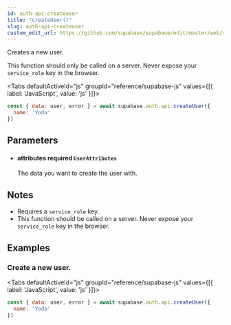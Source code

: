 ```yaml
---
id: auth-api-createuser
title: "createUser()"
slug: auth-api-createuser
custom_edit_url: https://github.com/supabase/supabase/edit/master/web/spec/supabase.yml
---
```



Creates a new user.

This function should only be called on a server. Never expose your `service_role` key in the browser.

<Tabs
  defaultActiveId="js"
  groupId="reference/supabase-js"
  values={[{ label: 'JavaScript', value: 'js' }]}>

<TabsPanel id="js" label="js">

```js
const { data: user, error } = await supabase.auth.api.createUser({
  name: 'Yoda'
})
```


</TabsPanel>

</Tabs>

## Parameters


<ul className="method-list-group">
  
<li className="method-list-item">
  <h4 className="method-list-item-label">
    <span className="method-list-item-label-name">
      attributes
    </span>
    <span className="method-list-item-label-badge required">
      required
    </span>
    <span className="method-list-item-validation">
      <code>UserAttributes</code>
    </span>
  </h4>
  <div class="method-list-item-description">

The data you want to create the user with.

  </div>
  
</li>

</ul>


## Notes

- Requires a `service_role` key.
- This function should be called on a server. Never expose your `service_role` key in the browser.










## Examples

### Create a new user.



<Tabs
  defaultActiveId="js"
  groupId="reference/supabase-js"
  values={[{ label: 'JavaScript', value: 'js' }]}>

<TabsPanel id="js" label="js">

```js
const { data: user, error } = await supabase.auth.api.createUser({
  name: 'Yoda'
})
```


</TabsPanel>

</Tabs>